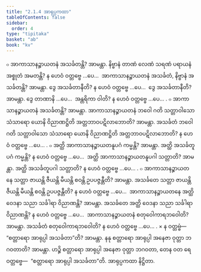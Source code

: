 ```yaml
---
title: "2.1.4 အာရုပ္ပကထာ"
tableOfContents: false
sidebar:
  order: 4
type: "tipitaka"
basket: "ab"
book: "kv"
---
```



<DynamicBreadcrumb />

<Division number="455" book="kv" e="ch" v="32" p="244">

<Paragraph number="1566" book="kv">
๐ အာကာသာနဉ္စာယတနံ အသင်္ခတန္တိ? အာမန္တာ. နိဗ္ဗာနံ တာဏံ လေဏံ သရဏံ ပရာယနံ အစ္စုတံ အမတန္တိ? န ဟေဝံ ဝတ္တဗ္ဗေ …ပေ…  အာကာသာနဉ္စာယတနံ အသင်္ခတံ, နိဗ္ဗာနံ အသင်္ခတန္တိ? အာမန္တာ. ဒွေ အသင်္ခတာနီတိ? န ဟေဝံ ဝတ္တဗ္ဗေ …ပေ…  ဒွေ အသင်္ခတာနီတိ? အာမန္တာ. ဒွေ တာဏာနိ …ပေ…  အန္တရိကာ ဝါတိ? န ဟေဝံ ဝတ္တဗ္ဗေ …ပေ… .
</Paragraph>

<Paragraph number="1567" book="kv">
๐ အာကာသာနဉ္စာယတနံ အသင်္ခတန္တိ? အာမန္တာ. အာကာသာနဉ္စာယတနံ ဘဝေါ ဂတိ သတ္တာဝါသော သံသာရော ယောနိ ဝိညာဏဋ္ဌိတိ အတ္တဘာဝပဋိလာဘောတိ? အာမန္တာ. အသင်္ခတံ ဘဝေါ ဂတိ သတ္တာဝါသော သံသာရော ယောနိ ဝိညာဏဋ္ဌိတိ အတ္တဘာဝပဋိလာဘောတိ? န ဟေဝံ ဝတ္တဗ္ဗေ …ပေ… .
</Paragraph>

<Paragraph number="1568" book="kv">
๐ အတ္ထိ အာကာသာနဉ္စာယတနူပဂံ ကမ္မန္တိ? အာမန္တာ. အတ္ထိ အသင်္ခတူပဂံ ကမ္မန္တိ? န ဟေဝံ ဝတ္တဗ္ဗေ …ပေ…  အတ္ထိ အာကာသာနဉ္စာယတနူပဂါ သတ္တာတိ? အာမန္တာ. အတ္ထိ အသင်္ခတူပဂါ သတ္တာတိ? န ဟေဝံ ဝတ္တဗ္ဗေ …ပေ… .
</Paragraph>

<Paragraph number="1569" book="kv">
๐ အာကာသာနဉ္စာယတနေ သတ္တာ ဇာယန္တိ ဇီယန္တိ မီယန္တိ စဝန္တိ ဥပပဇ္ဇန္တီတိ? အာမန္တာ. အသင်္ခတေ သတ္တာ ဇာယန္တိ ဇီယန္တိ မီယန္တိ စဝန္တိ ဥပပဇ္ဇန္တီတိ? န ဟေဝံ ဝတ္တဗ္ဗေ …ပေ…  အာကာသာနဉ္စာယတနေ အတ္ထိ ဝေဒနာ သညာ သင်္ခါရာ ဝိညာဏန္တိ? အာမန္တာ. အသင်္ခတေ အတ္ထိ ဝေဒနာ သညာ သင်္ခါရာ ဝိညာဏန္တိ? န ဟေဝံ ဝတ္တဗ္ဗေ …ပေ…  အာကာသာနဉ္စာယတနံ စတုဝေါကာရဘဝေါတိ? အာမန္တာ. အသင်္ခတံ စတုဝေါကာရဘဝေါတိ? န ဟေဝံ ဝတ္တဗ္ဗေ …ပေ… .
</Paragraph>

</Division>
<Division number="456" book="kv" e="ch" v="32" p="244">

<Paragraph number="1570" book="kv">
× န ဝတ္တဗ္ဗံ—  “စတ္တာရော အာရုပ္ပါ အသင်္ခတာ”တိ? အာမန္တာ. နနု စတ္တာရော အာရုပ္ပါ အနေဇာ ဝုတ္တာ ဘဂဝတာတိ? အာမန္တာ. ဟဉ္စိ စတ္တာရော အာရုပ္ပါ အနေဇာ ဝုတ္တာ ဘဂဝတာ, တေန ဝတ ရေ ဝတ္တဗ္ဗေ—  “စတ္တာရော အာရုပ္ပါ အသင်္ခတာ”တိ.

</Paragraph>
</Division>

<Paragraph number="1571" type="center" book="kv">
အာရုပ္ပကထာ နိဋ္ဌိတာ.
</Paragraph>